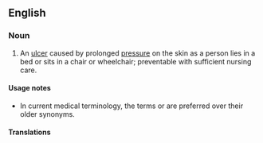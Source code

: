 {{also|pressure-ulcer}}

==English==

===Noun===
{{en-noun}}
{{wikipedia}}

# {{lb|en|medicine|nursing}} An [[ulcer]] caused by prolonged [[pressure]] on the skin as a person lies in a bed or sits in a chair or wheelchair; preventable with sufficient nursing care. 
#: {{syn|en|bedsore|q1=dated|decubitus|q2=dated|decubitus ulcer|q3=dated|pressure sore|q4=dated|pressure injury}}

====Usage notes====
* In current medical terminology, the terms {{m|en|pressure ulcer}} or {{m|en|pressure injury}} are preferred over their older synonyms.<!--Per preferences of various professional societies for nursing and those specifically for pressure ulcer prevention and care (EPUAP, NPIAP, and PPPIA). A multisociety international guideline on pressure ulcer prevention and care is periodically updated. https://www.internationalguideline.com/ -->

====Translations====
{{trans-see|bedsore}}